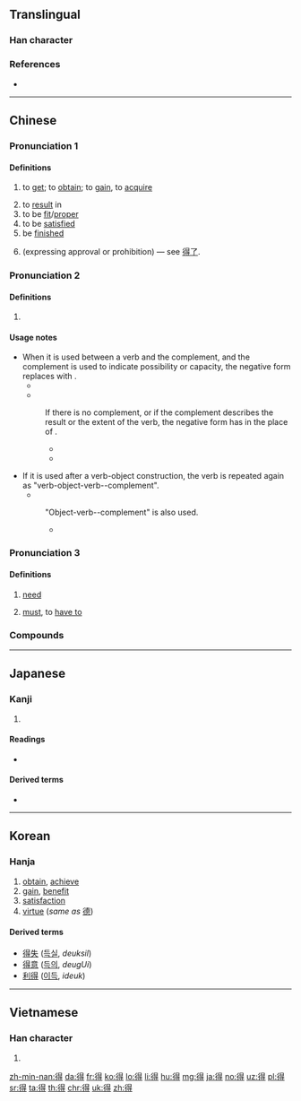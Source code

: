 ==Translingual==
{{stroke order|type=animate}}

===Han character===
{{Han char|rn=60|rad=彳|as=08|sn=11|four=26241|canj=HOAMI|ids=⿰彳㝵}}

===References===
* {{Han ref|kx=0367.310|dkj=10137|dj=0691.160|hdz=20828.030|uh=5F97|ud=24471|bh=B16F|bd=45423}}

----

==Chinese==
{{zh-forms|alt=㝵,㕌}}

===Pronunciation 1===
{{zh-pron
|m=dé
|ma=Zh-dé.ogg
|c=dak1
|h=pfs=tet
|mn=tek/chek
|mn_note=tek - literary
|w=4teq
|mc=y
|oc=y
|cat=v
}}

====Definitions====
{{zh-hanzi}}

# to [[get]]; to [[obtain]]; to [[gain]], to [[acquire]]
#: {{zh-x|他 得{dé} 了 個 壞 名聲。|He gained a bad reputation.}}
# to [[result]] in
# to be [[fit]]/[[proper]]
# to be [[satisfied]]
# be [[finished]]
# {{anchor|enough}}(expressing approval or prohibition) &mdash; see [[得了#Etymology 3|得了]].
#: {{zh-x|得{dé} 了，別 再 說 了。|OK! OK! That's enough.}}

===Pronunciation 2===
{{zh-pron
|m=de,di
|m_note=di is used in poetry, songs
|c=dak1
|ma=y
|dial=n
|cat=part
}}

====Definitions====
{{zh-hanzi}}

# {{n-g|Used after a verb or an adjective to express possibility or capability.}}
#: {{zh-x|他 跑 得{de} 快。|He runs quickly.}}
#: {{zh-x|看 得{de} 見|able to see}}
#: {{zh-x|他 畫 得{de} 好。|He paints well.}}
#: {{zh-x|吃 得{de}|eatable, edible}}
#: {{zh-x|做 不 得{de}|must not be done}}
#: {{zh-x|這 雙 鞋 穿 得{de}。|These shoes fit well.}}
#: {{zh-x|這 個 人 批評 不 得{de}。|He's not a man to criticize.}}
#: {{zh-x|好 得{de} 很|very good}}
#:{{zh-x|賣 得 幾多 錢？|How much '''can''' it sell for?|C|ref={{lang|zh|《{{w|yue:氹氹轉，菊花園|氹氹轉，菊花園}}》}}}}

====Usage notes====
* When it is used between a verb and the complement, and the complement is used to indicate possibility or capacity, the negative form replaces {{lang|zh|得}} with {{zh-l|不}}.
** {{zh-x|寫 得 好|able to write well}}
** {{zh-x|寫 不 好|unable to write well}}
*: If there is no complement, or if the complement describes the result or the extent of the verb, the negative form has {{zh-l|得[[不]]}} in the place of {{lang|zh|得}}.
*:* {{zh-x|寫 得 好|write well}}
*:* {{zh-x|寫 得 不 好|write not well}}
* If it is used after a verb-object construction, the verb is repeated again as "verb-object-verb-{{lang|zh|得}}-complement".
** {{zh-x|寫字 寫 得 好|write characters well}}
*: "Object-verb-{{lang|zh|得}}-complement" is also used.
*:* {{zh-x|字 寫 得 好|characters being well-written}}

===Pronunciation 3===
{{zh-pron
|m=děi
|ma=y
|c=dak1
|dial=n
|cat=v
}}

====Definitions====
{{zh-hanzi}}

# {{lb|zh|colloquial}} [[need]]
# {{lb|zh|colloquial}} [[must]], to [[have to]]
#: {{zh-x|我 得{děi} 走 了。|I must go (now).}}

===Compounds===
{{zh-der|一得|下得|下得去|不付得|不值得|不到得|不可得|不得|不得不|不得了|不得便|不得勁|不得地|不得已|不得志|不得意|不得空|不得臉|不得閒|不捨得|不曉得|不消得|不爭得|不由得|不省得|不見得|不認得|不道得|乾落得|亂得慌|了不得|了得|了得了|但得|何得|使不得|使得|來得|來得及|來得巧|便得|信得過|值得|做得|做得了|偶得|免不得|免得|兜得轉|分得|到得|博得|去得|取得|受不得|只得|吃不得|吃得|吃得住|吃得來|吃得光|吃得消|吃得開|合得來|合得著|喜得|堵得慌|塞得港|多得|天曉得|奧得河|安得|對得起|少不得|就得|巴不得|巴得|幸得|幹得了|幹得來|引得|彼得|得主|得了|得人|得人兒|得人心|得人意|得令|得以|得似|得先手|得其所|得分|得利|得到|得力|得勁|得勝|得勝口|得勢|得勿|得名|得命|得失|得宜|得實|得寵|得差|得年|得幸|得得|得志|得悉|得意|得意緣|得所|得手|得救|得時|得果|得標|得樣兒|得民|得法|得濟|得無|得獎|得理|得用|得當|得病|得益|得知|得神|得票|得票率|得空|得竅|得第|得缺|得罪|得職|得臉|得色|得衷|得解|得計|得詔|得逞|得運|得過|得道|得采|得閒|得間|得雄|得雋|得體|心得|必得|怨不得|怪不得|恨不得|悶得慌|想得美|想得開|懂得|戳得住|所得|所得稅|投至得|抵得|拾得|拿得住|拿得起|捨不得|捨得|撐得住|擱得住|敖得薩|既得權|曉得|會得|有得|樂得|毋得|比不得|毛所得|沒可得|沒得|沒得養|焉得|無所得|熱得快|犯得上|犯得著|獲得|玩得轉|由不得|當不得|直得|相得|省得|看不得|看得起|看得開|眼見得|瞅不得|瞧不得|瞧得起|禁不得|禁得|禁得住|禁得起|稱得上|稱得起|站得住|等不得|算不得|算得|純所得|累得慌|總得|罩得住|自得|苟得|莫得|落得|虧得|行不得|要不得|要得|見不得|見得|覺得|記得|認得|說不得|說得來|說得著|說得響|談得攏|諒得過|買得|賦得|贏得|走得開|趕得上|趕得及|過得去|過得著|道不得|還了得|那得|離不得|難得|非得|靠得住|顧不得|顯得|馬是得}}

{{zh-cat|Beginning}}

----

==Japanese==

===Kanji===
{{ja-kanji|grade=4|rs=彳08}}

# {{defn|lang=ja|sort=彳08}}

====Readings====
* {{ja-readings|goon=[[とく]] {{qualifier|toku}}|kanon=[[とく]] {{qualifier|toku}}|kun=[[える]] {{qualifier|eru}}, [[うる]] {{qualifier|uru}}}}

====Derived terms====
* {{ja-r|得る|える}}

----

==Korean==

===Hanja===
{{ko-hanja|hangeul=득|eumhun=|mr=tŭk|y=tuk|rv=deuk}}

# [[obtain]], [[achieve]]
# [[gain]], [[benefit]]
# [[satisfaction]]
# [[virtue]] (''same as'' [[德]])

====Derived terms====
* [[得失]] ([[득실]], ''deuksil'')
* [[得意]] ([[득의]], ''deugUi'')
* [[利得]] ([[이득]], ''ideuk'')

----

==Vietnamese==

===Han character===
{{vi-hantu|[[đắc]], [[được]], [[đác]], [[đắt]]|rs=彳08}}

# {{defn|lang=vi|sort=彳08}}

[[zh-min-nan:得]]
[[da:得]]
[[fr:得]]
[[ko:得]]
[[lo:得]]
[[li:得]]
[[hu:得]]
[[mg:得]]
[[ja:得]]
[[no:得]]
[[uz:得]]
[[pl:得]]
[[sr:得]]
[[ta:得]]
[[th:得]]
[[chr:得]]
[[uk:得]]
[[zh:得]]